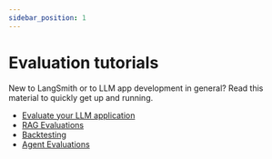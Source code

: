 ```yaml
---
sidebar_position: 1
---
```


# Evaluation tutorials

New to LangSmith or to LLM app development in general? Read this material to quickly get up and running.

- [Evaluate your LLM application](./tutorials/evaluation)
- [RAG Evaluations](./tutorials/rag)
- [Backtesting](./tutorials/backtesting)
- [Agent Evaluations](./tutorials/agents)
